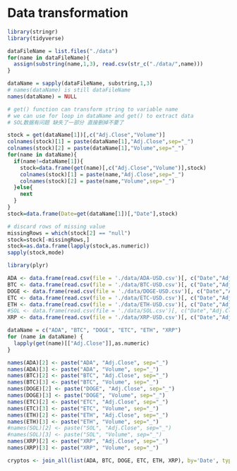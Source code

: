 # Data transformation

```{r}
library(stringr)
library(tidyverse)

dataFileName = list.files("./data")
for(name in dataFileName){
  assign(substring(name,1,3), read.csv(str_c("./data/",name)))
}

dataName = sapply(dataFileName, substring,1,3)
# names(dataName) is still dataFileName
names(dataName) = NULL

# get() function can transform string to variable name
# we can use for loop in dataName and get() to extract data
# SOL数据有问题 缺失了一部分 直接删掉不要了

stock = get(dataName[1])[,c("Adj.Close","Volume")]
colnames(stock)[1] = paste(dataName[1],"Adj.Close",sep="_")
colnames(stock)[2] = paste(dataName[1],"Volume",sep="_")
for(name in dataName){
  if(name!=dataName[1]){
    stock=data.frame(get(name)[,c("Adj.Close","Volume")],stock)
    colnames(stock)[1] = paste(name,"Adj.Close",sep="_")
    colnames(stock)[2] = paste(name,"Volume",sep="_")
  }else{
    next
  }
}
stock=data.frame(Date=get(dataName[1])[,"Date"],stock)
```



```{r}
# discard rows of missing value 
missingRows = which(stock[2] == "null")
stock=stock[-missingRows,]
stock=as.data.frame(lapply(stock,as.numeric))
sapply(stock,mode)
```

```{r}
library(plyr)

ADA <- data.frame(read.csv(file = './data/ADA-USD.csv')[, c("Date","Adj.Close", "Volume")])
BTC <- data.frame(read.csv(file = './data/BTC-USD.csv')[, c("Date","Adj.Close", "Volume")])
DOGE <- data.frame(read.csv(file = './data/DOGE-USD.csv')[, c("Date","Adj.Close", "Volume")])
ETC <- data.frame(read.csv(file = './data/ETC-USD.csv')[, c("Date","Adj.Close", "Volume")])
ETH <- data.frame(read.csv(file = './data/ETH-USD.csv')[, c("Date","Adj.Close", "Volume")])
#SOL <- data.frame(read.csv(file = './data/SOL.csv')[, c("Date","Adj.Close","Volume")])
XRP <- data.frame(read.csv(file = './data/XRP-USD.csv')[, c("Date","Adj.Close","Volume")])

dataName = c("ADA", "BTC", "DOGE", "ETC", "ETH", "XRP")
for (name in dataName) {
  lapply(get(name)[["Adj.Close"]],as.numeric)
}

names(ADA)[2] <- paste("ADA", "Adj.Close", sep="_")
names(ADA)[3] <- paste("ADA", "Volume", sep="_")
names(BTC)[2] <- paste("BTC", "Adj.Close", sep="_")
names(BTC)[3] <- paste("BTC", "Volume", sep="_")
names(DOGE)[2] <- paste("DOGE", "Adj.Close", sep="_")
names(DOGE)[3] <- paste("DOGE", "Volume", sep="_")
names(ETC)[2] <- paste("ETC", "Adj.Close", sep="_")
names(ETC)[3] <- paste("ETC", "Volume", sep="_")
names(ETH)[2] <- paste("ETH", "Adj.Close", sep="_")
names(ETH)[3] <- paste("ETH", "Volume", sep="_")
#names(SOL)[2] <- paste("SOL", "Adj.Close", sep="_")
#names(SOL)[3] <- paste("SOL", "Volume", sep="_")
names(XRP)[2] <- paste("XRP", "Adj.Close", sep="_")
names(XRP)[3] <- paste("XRP", "Volume", sep="_")

cryptos <- join_all(list(ADA, BTC, DOGE, ETC, ETH, XRP), by='Date', type='full')

```